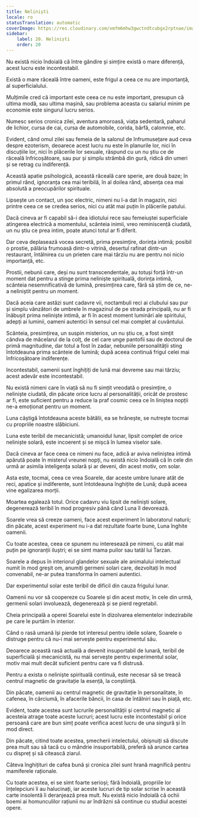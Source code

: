 ```yaml
---
title: Neliniști
locale: ro
statusTranslation: automatic
coverImage: https://res.cloudinary.com/xmfm6mhw3gwctndtcubgx2rptnae/image/upload/v1741354419/small_cover_la_gran_rebelion_28716e29d2.webp
sidebar:
    label: 20. Neliniști
    order: 20
---
```

Nu există nicio îndoială că între gândire și simțire există o mare diferență, acest lucru este incontestabil.

Există o mare răceală între oameni, este frigul a ceea ce nu are importanță, al superficialului.

Mulțimile cred că important este ceea ce nu este important, presupun că ultima modă, sau ultima mașină, sau problema aceasta cu salariul minim pe economie este singurul lucru serios.

Numesc serios cronica zilei, aventura amoroasă, viața sedentară, paharul de lichior, cursa de cai, cursa de automobile, corida, bârfă, calomnie, etc.

Evident, când omul zilei sau femeia de la salonul de înfrumusețare aud ceva despre ezoterism, deoarece acest lucru nu este în planurile lor, nici în discuțiile lor, nici în plăcerile lor sexuale, răspund cu un nu știu ce de răceală înfricoșătoare, sau pur și simplu strâmbă din gură, ridică din umeri și se retrag cu indiferență.

Această apatie psihologică, această răceală care sperie, are două baze; în primul rând, ignoranța cea mai teribilă, în al doilea rând, absența cea mai absolută a preocupărilor spirituale.

Lipsește un contact, un șoc electric, nimeni nu l-a dat în magazin, nici printre ceea ce se credea serios, nici cu atât mai puțin în plăcerile patului.

Dacă cineva ar fi capabil să-i dea idiotului rece sau femeiuștei superficiale atingerea electrică a momentului, scânteia inimii, vreo reminiscență ciudată, un nu știu ce prea intim, poate atunci totul ar fi diferit.

Dar ceva deplasează vocea secretă, prima presimțire, dorința intimă; posibil o prostie, pălăria frumoasă dintr-o vitrină, desertul rafinat dintr-un restaurant, întâlnirea cu un prieten care mai târziu nu are pentru noi nicio importanță, etc.

Prostii, nebunii care, deși nu sunt transcendentale, au totuși forță într-un moment dat pentru a stinge prima neliniște spirituală, dorința intimă, scânteia nesemnificativă de lumină, presimțirea care, fără să știm de ce, ne-a neliniștit pentru un moment.

Dacă aceia care astăzi sunt cadavre vii, noctambuli reci ai clubului sau pur și simplu vânzători de umbrele în magazinul de pe strada principală, nu ar fi înăbușit prima neliniște intimă, ar fi în acest moment luminări ale spiritului, adepți ai luminii, oameni autentici în sensul cel mai complet al cuvântului.

Scânteia, presimțirea, un suspin misterios, un nu știu ce, a fost simțit cândva de măcelarul de la colț, de cel care unge pantofii sau de doctorul de primă magnitudine, dar totul a fost în zadar, nebuniile personalității sting întotdeauna prima scânteie de lumină; după aceea continuă frigul celei mai înfricoșătoare indiferențe.

Incontestabil, oamenii sunt înghițiți de lună mai devreme sau mai târziu; acest adevăr este incontestabil.

Nu există nimeni care în viață să nu fi simțit vreodată o presimțire, o neliniște ciudată, din păcate orice lucru al personalității, oricât de prostesc ar fi, este suficient pentru a reduce la praf cosmic ceea ce în liniștea nopții ne-a emoționat pentru un moment.

Luna câștigă întotdeauna aceste bătălii, ea se hrănește, se nutrește tocmai cu propriile noastre slăbiciuni.

Luna este teribil de mecanicistă; umanoidul lunar, lipsit complet de orice neliniște solară, este incoerent și se mișcă în lumea viselor sale.

Dacă cineva ar face ceea ce nimeni nu face, adică ar aviva neliniștea intimă apărută poate în misterul vreunei nopți, nu există nicio îndoială că în cele din urmă ar asimila inteligența solară și ar deveni, din acest motiv, om solar.

Asta este, tocmai, ceea ce vrea Soarele, dar aceste umbre lunare atât de reci, apatice și indiferente, sunt întotdeauna înghițite de Lună; după aceea vine egalizarea morții.

Moartea egalează totul. Orice cadavru viu lipsit de neliniști solare, degenerează teribil în mod progresiv până când Luna îl devorează.

Soarele vrea să creeze oameni, face acest experiment în laboratorul naturii; din păcate, acest experiment nu i-a dat rezultate foarte bune, Luna înghite oamenii.

Cu toate acestea, ceea ce spunem nu interesează pe nimeni, cu atât mai puțin pe ignoranții iluștri; ei se simt mama puilor sau tatăl lui Tarzan.

Soarele a depus în interiorul glandelor sexuale ale animalului intelectual numit în mod greșit om, anumiți germeni solari care, dezvoltați în mod convenabil, ne-ar putea transforma în oameni autentici.

Dar experimentul solar este teribil de dificil din cauza frigului lunar.

Oamenii nu vor să coopereze cu Soarele și din acest motiv, în cele din urmă, germenii solari involuează, degenerează și se pierd regretabil.

Cheia principală a operei Soarelui este în dizolvarea elementelor indezirabile pe care le purtăm în interior.

Când o rasă umană își pierde tot interesul pentru ideile solare, Soarele o distruge pentru că nu-i mai servește pentru experimentul său.

Deoarece această rasă actuală a devenit insuportabil de lunară, teribil de superficială și mecanicistă, nu mai servește pentru experimentul solar, motiv mai mult decât suficient pentru care va fi distrusă.

Pentru a exista o neliniște spirituală continuă, este necesar să se treacă centrul magnetic de gravitație la esență, la conștiință.

Din păcate, oamenii au centrul magnetic de gravitație în personalitate, în cafenea, în cârciumă, în afacerile băncii, în casa de întâlniri sau în piață, etc.

Evident, toate acestea sunt lucrurile personalității și centrul magnetic al acesteia atrage toate aceste lucruri; acest lucru este incontestabil și orice persoană care are bun simț poate verifica acest lucru de una singură și în mod direct.

Din păcate, citind toate acestea, șmecherii intelectului, obișnuiți să discute prea mult sau să tacă cu o mândrie insuportabilă, preferă să arunce cartea cu dispreț și să citească ziarul.

Câteva înghițituri de cafea bună și cronica zilei sunt hrană magnifică pentru mamiferele raționale.

Cu toate acestea, ei se simt foarte serioși; fără îndoială, propriile lor înțelepciuni îi au halucinați, iar aceste lucruri de tip solar scrise în această carte insolentă îi deranjează prea mult. Nu există nicio îndoială că ochii boemi ai homunculilor rațiunii nu ar îndrăzni să continue cu studiul acestei opere.

